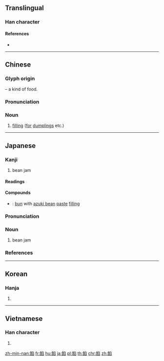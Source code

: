 {{character info/new}}
{{also|馅}}
==Translingual==

===Han character===
{{Han char|rn=184|rad=食|as=08|sn=17|four=87777|canj=OINHX|ids=⿰飠臽}}

====References====
* {{Han ref|kx=1421.340|dkj=44224|dj=1947.190|hdz=74460.170|uh=9921|ud=39201|bh=C060|bd=49248}}

----

==Chinese==
{{zh-forms|s=馅}}

===Glyph origin===
{{Han etym}}
{{Han compound|食|alt1=飠|t1=food|臽|ls=psc|c1=s|c2=p}} – a kind of food.

===Pronunciation===
{{zh-pron
|m=xiàn
|c=haam2,haam5,haam6
|h=pfs=
|md=
|mn=qz,xm,zz:hām/āⁿ
|w=
|mc=y
|oc=y
|cat=n
}}

===Noun===
{{zh-noun}}

# [[filling]] ([[for]] [[dumpling]]s etc.)

{{zh-cat|Cooking|Advanced}}

----

==Japanese==

===Kanji===
{{ja-kanji|grade=}}

# bean jam

====Readings====
{{ja-readings|goon=[[げん]] (gen)|kanon=[[かん]] (kan)|toon=[[あん]] (an)|kanyoon=[[あん]] (an)|kun=[[あんこ]] (anko)}}

====Compounds====
{{der-top|Compounds}}
* {{ja-r|餡饅|あんまん}}: [[bun]] with [[azuki bean]] [[paste]] [[filling]]
{{der-bottom}}

{{ja-kanjitab|あん|yomi=o}}

===Pronunciation===
{{ja-pron|yomi=o|あん|acc=1|acc_ref=DJR,NHK}}

===Noun===
{{ja-noun|あん}}

# bean jam

===References===
<references/>

----

==Korean==

===Hanja===
{{ko-hanja|hangeul=함|eumhun=|rv=ham|mr=ham|y=ham}}

# {{defn|lang=ko|sort=食08}}

----

==Vietnamese==

===Han character===
{{vi-hantu|hãm|rs=食08}}

# {{defn|lang=vi|sort=食08}}

[[zh-min-nan:餡]]
[[fr:餡]]
[[hu:餡]]
[[ja:餡]]
[[pl:餡]]
[[th:餡]]
[[chr:餡]]
[[zh:餡]]